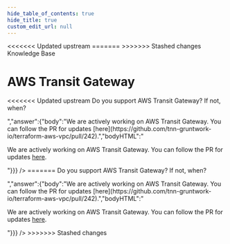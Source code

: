 ```yaml
---
hide_table_of_contents: true
hide_title: true
custom_edit_url: null
---
```



<head>
<<<<<<< Updated upstream
  <link rel="canonical" href="https://github.com/tnn-gruntwork-io/knowledge-base/discussions/253" />
=======
  <link rel="canonical" href="https://github.com/tnn-gruntwork-io/knowledge-base/discussions/253" />
>>>>>>> Stashed changes
</head>

<CenterLayout>
<span className="searchCategory">Knowledge Base</span>
<h1>AWS Transit Gateway</h1>
<<<<<<< Updated upstream
<GitHub discussion={{"id":"D_kwDOF8slf84AO8Nz","number":253,"author":{"login":"pete0emerson"},"title":"AWS Transit Gateway","body":"Do you support AWS Transit Gateway? If not, when?","bodyHTML":"<p dir=\"auto\">Do you support AWS Transit Gateway? If not, when?</p>","answer":{"body":"We are actively working on AWS Transit Gateway. You can follow the PR for updates [here](https://github.com/tnn-gruntwork-io/terraform-aws-vpc/pull/242).","bodyHTML":"<p dir=\"auto\">We are actively working on AWS Transit Gateway. You can follow the PR for updates <a href=\"https://github.com/tnn-gruntwork-io/terraform-aws-vpc/pull/242\" data-hovercard-type=\"pull_request\" data-hovercard-url=\"/tnn-gruntwork-io/terraform-aws-vpc/pull/242/hovercard\">here</a>.</p>"}}} />
=======
<GitHub discussion={{"id":"D_kwDOF8slf84AO8Nz","number":253,"author":{"login":"pete0emerson"},"title":"AWS Transit Gateway","body":"Do you support AWS Transit Gateway? If not, when?","bodyHTML":"<p dir=\"auto\">Do you support AWS Transit Gateway? If not, when?</p>","answer":{"body":"We are actively working on AWS Transit Gateway. You can follow the PR for updates [here](https://github.com/tnn-gruntwork-io/terraform-aws-vpc/pull/242).","bodyHTML":"<p dir=\"auto\">We are actively working on AWS Transit Gateway. You can follow the PR for updates <a href=\"https://github.com/tnn-gruntwork-io/terraform-aws-vpc/pull/242\" data-hovercard-type=\"pull_request\" data-hovercard-url=\"/tnn-gruntwork-io/terraform-aws-vpc/pull/242/hovercard\">here</a>.</p>"}}} />
>>>>>>> Stashed changes

</CenterLayout>
  

<!-- ##DOCS-SOURCER-START
{
  "sourcePlugin": "github-discussions",
  "hash": "b70a57d03f4dccef725e803a2abe58e1"
}
##DOCS-SOURCER-END -->
